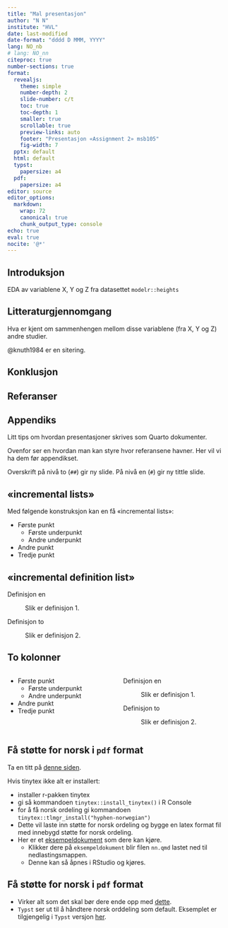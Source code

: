 ```yaml
---
title: "Mal presentasjon"
author: "N N"
institute: "HVL"
date: last-modified
date-format: "dddd D MMM, YYYY"
lang: NO_nb
# lang: NO_nn
citeproc: true
number-sections: true
format:
  revealjs: 
    theme: simple
    number-depth: 2
    slide-number: c/t
    toc: true
    toc-depth: 1
    smaller: true
    scrollable: true
    preview-links: auto
    footer: "Presentasjon «Assignment 2» msb105"
    fig-width: 7
  pptx: default
  html: default
  typst:
    papersize: a4
  pdf:
    papersize: a4
editor: source
editor_options:
  markdown:
    wrap: 72
    canonical: true
    chunk_output_type: console
echo: true
eval: true
nocite: '@*'
---
```


## Introduksjon

EDA av variablene X, Y og Z fra datasettet `modelr::heights`

## Litteraturgjennomgang

Hva er kjent om sammenhengen mellom disse variablene (fra X, Y og Z)
andre studier.

@knuth1984 er en sitering.

## Konklusjon

## Referanser

::: {#refs}
:::

## Appendiks

Litt tips om hvordan presentasjoner skrives som Quarto dokumenter.

Ovenfor ser en hvordan man kan styre hvor referansene havner. Her vil vi
ha dem før appendikset.

Overskrift på nivå to (`##`) gir ny slide. På nivå en (`#`) gir ny
tittle slide.

## «incremental lists»

Med følgende konstruksjon kan en få «incremental lists»:

::: incremental
-   Første punkt
    -   Første underpunkt
    -   Andre underpunkt
-   Andre punkt
-   Tredje punkt
:::

## «incremental definition list»

::: incremental

Definisjon en

:   Slik er definisjon 1.

Definisjon to

:   Slik er definisjon 2.
:::

## To kolonner

::::::: columns
:::: {.column width="50%"}
::: incremental
-   Første punkt
    -   Første underpunkt
    -   Andre underpunkt
-   Andre punkt
-   Tredje punkt
:::
::::

:::: {.column width="50%"}
::: incremental

Definisjon en

:   Slik er definisjon 1.

Definisjon to

:   Slik er definisjon 2.
:::
::::
:::::::

## Få støtte for norsk i `pdf` format

Ta en titt på [denne siden](https://yihui.org/tinytex/).

Hvis tinytex ikke alt er installert:

-   installer r-pakken tinytex
-   gi så kommandoen `tinytex::install_tinytex()` i R Console
-   for å få norsk ordeling gi kommandoen
    `tinytex::tlmgr_install("hyphen-norwegian")`
-   Dette vil laste inn støtte for norsk ordeling og bygge en latex
    format fil med innebygd støtte for norsk ordeling.
-   Her er et [eksempeldokument](nn.qmd){download="nn.qmd"} som dere kan
    kjøre.
    -   Klikker dere på `eksempeldokument` blir filen `nn.qmd` lastet
        ned til nedlastingsmappen.
    -   Denne kan så åpnes i RStudio og kjøres.

## Få støtte for norsk i `pdf` format

-   Virker alt som det skal bør dere ende opp med [dette](nn_Tex.pdf).
-   `Typst` ser ut til å håndtere norsk orddeling som default. Eksemplet
    er tilgjengelig i `Typst` versjon [her](nn_Typst.pdf).
